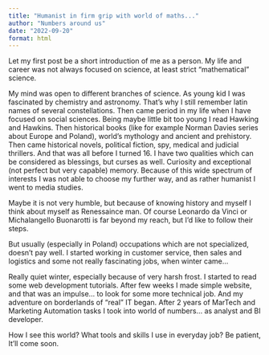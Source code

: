 ```yaml
---
title: "Humanist in firm grip with world of maths..."
author: "Numbers around us"
date: "2022-09-20"
format: html
---
```


Let my first post be a short introduction of me as a person. My life and career was not always focused on science, at least strict "mathematical" science.

My mind was open to different branches of science. As young kid I was fascinated by chemistry and astronomy. That's why I still remember latin names of several constellations. Then came period in my life when I have focused on social sciences. Being maybe little bit too young I read Hawking and Hawkins. Then historical books (like for example Norman Davies series about Europe and Poland), world's mythology and ancient and prehistory. Then came historical novels, political fiction, spy, medical and judicial thrillers. And that was all before I turned 16. I have two qualities which can be considered as blessings, but curses as well. Curiosity and exceptional (not perfect but very capable) memory. Because of this wide spectrum of interests I was not able to choose my further way, and as rather humanist I went to media studies.

Maybe it is not very humble, but because of knowing history and myself I think about myself as Renessaince man. Of course Leonardo da Vinci or Michalangello Buonarotti is far beyond my reach, but I'd like to follow their steps.

But usually (especially in Poland) occupations which are not specialized, doesn't pay well. I started working in customer service, then sales and logistics and some not really fascinating jobs, when winter came...

Really quiet winter, especially because of very harsh frost. I started to read some web development tutorials. After few weeks I made simple website, and that was an impulse... to look for some more technical job. And my adventure on borderlands of "real" IT began. After 2 years of MarTech and Marketing Automation tasks I took into world of numbers... as analyst and BI developer.

How I see this world? What tools and skills I use in everyday job? Be patient, It'll come soon.


